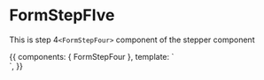 <!-- FormStepFIve.stories.mdx -->



<Meta
  title="Public/Components/Form Steppers/Form Steps/FormStepFour"
  component={FormStepFour}
  decorators={[withKnobs]}
/>

# FormStepFIve

This is step 4`<FormStepFour>` component of the stepper component

<Props of={FormStepFour} />

<Canvas>
  <Story
    name="Primary"
    height="400px"
  >
    {{
      components: { FormStepFour },
      template: `<div> <FormStepFour /> </div>`,
    }}
  </Story>
</Canvas>
